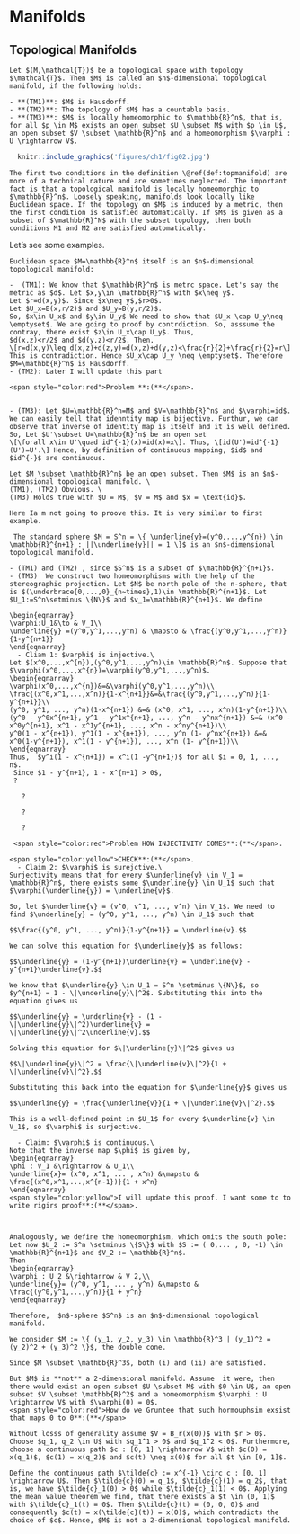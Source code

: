 
# Manifolds

## Topological Manifolds
```definition

Let $(M,\mathcal{T})$ be a topological space with topology $\mathcal{T}$. Then $M$ is called an $n$-dimensional topological manifold, if the following holds:

- **(TM1)**: $M$ is Hausdorff.
- **(TM2)**: The topology of $M$ has a countable basis.
- **(TM3)**: $M$ is locally homeomorphic to $\mathbb{R}^n$, that is, for all $p \in M$ exists an open subset $U \subset M$ with $p \in U$, an open subset $V \subset \mathbb{R}^n$ and a homeomorphism $\varphi : U \rightarrow V$.

```

```r
  knitr::include_graphics('figures/ch1/fig02.jpg') 
```

```remark
The first two conditions in the definition \@ref(def:topmanifold) are more of a technical nature and are sometimes neglected. The important fact is that a topological manifold is locally homeomorphic to $\mathbb{R}^n$. Loosely speaking, manifolds look locally like Euclidean space. If the topology on $M$ is induced by a metric, then the first condition is satisfied automatically. If $M$ is given as a subset of $\mathbb{R}^N$ with the subset topology, then both conditions M1 and M2 are satisfied automatically.
```

Let's see some examples.

```example
Euclidean space $M=\mathbb{R}^n$ itself is an $n$-dimensional topological manifold:
  
-  (TM1): We know that $\mathbb{R}^n$ is metrc space. Let's say the metric as $d$. Let $x,y\in \mathbb{R}^n$ with $x\neq y$. 
Let $r=d(x,y)$. Since $x\neq y$,$r>0$.
Let $U_x=B(x,r/2)$ and $U_y=B(y,r/2)$. 
So, $x\in U_x$ and $y\in U_y$ We need to show that $U_x \cap U_y\neq \emptyset$. We are going to proof by contrdiction. So, asssume the contray, there exist $z\in U_x\cap U_y$. Thus,
$d(x,z)<r/2$ and $d(y,z)<r/2$. Then,
\[r=d(x,y)\leq d(x,z)+d(z,y)=d(x,z)+d(y,z)<\frac{r}{2}+\frac{r}{2}=r\]
This is contradiction. Hence $U_x\cap U_y \neq \emptyset$. Therefore $M=\mathbb{R}^n$ is Hausdorff.
- (TM2): Later I will update this part 

<span style="color:red">Problem **:(**</span>.


- (TM3): Let $U=\mathbb{R}^n=M$ and $V=\mathbb{R}^n$ and $\varphi=id$. We can easily tell that idenntity map is bijective. Furthur, we can observe that inverse of identity map is itself and it is well defined.
So, Let $U'\subset U=\mathbb{R}^n$ be an open set
\[\forall x\in U'\quad id^{-1}(x)=id(x)=x\]. Thus, \[id(U')=id^{-1}(U')=U'.\] Hence, by definition of continuous mapping, $id$ and $id^{-}$ are continuous. 
```

```example
Let $M \subset \mathbb{R}^n$ be an open subset. Then $M$ is an $n$-dimensional topological manifold. \
(TM1), (TM2) Obvious. \
(TM3) Holds true with $U = M$, $V = M$ and $x = \text{id}$.

Here Ia m not going to proove this. It is very similar to first example.
```

```example
 The standard sphere $M = S^n = \{ \underline{y}=(y^0,...,y^{n}) \in \mathbb{R}^{n+1} : ||\underline{y}|| = 1 \}$ is an $n$-dimensional topological manifold. 

- (TM1) and (TM2) , since $S^n$ is a subset of $\mathbb{R}^{n+1}$.
- (TM3)  We construct two homeomorphisms with the help of the stereographic projection. Let $N$ be north pole of the n-sphere, that is $(\underbrace{0,...,0}_{n~times},1)\in \mathbb{R}^{n+1}$. Let $U_1:=S^n\setminus \{N\}$ and $v_1=\mathbb{R}^{n+1}$. We define

\begin{eqnarray}
\varphi:U_1&\to & V_1\\
\underline{y} =(y^0,y^1,...,y^n) & \mapsto & \frac{(y^0,y^1,...,y^n)}{1-y^{n+1}}
\end{eqnarray}
  - Cliam 1: $varphi$ is injective.\
Let $(x^0,...,x^{n}),(y^0,y^1,...,y^n)\in \mathbb{R}^n$. Suppose that $\varphi(x^0,...,x^{n})=\varphi(y^0,y^1,...,y^n)$.
\begin{eqnarray}
\varphi(x^0,...,x^{n})&=&\varphi(y^0,y^1,...,y^n)\\
\frac{(x^0,x^1,...,x^n)}{1-x^{n+1}}&=&\frac{(y^0,y^1,...,y^n)}{1-y^{n+1}}\\
(y^0, y^1, ..., y^n)(1-x^{n+1}) &=& (x^0, x^1, ..., x^n)(1-y^{n+1})\\
(y^0 - y^0x^{n+1}, y^1 - y^1x^{n+1}, ..., y^n - y^nx^{n+1}) &=& (x^0 - x^0y^{n+1}, x^1 - x^1y^{n+1}, ..., x^n - x^ny^{n+1})\\
y^0(1 - x^{n+1}), y^1(1 - x^{n+1}), ..., y^n (1- y^nx^{n+1}) &=&  x^0(1-y^{n+1}), x^1(1 - y^{n+1}), ..., x^n (1- y^{n+1})\\
\end{eqnarray}
Thus,  $y^i(1 - x^{n+1}) = x^i(1 -y^{n+1})$ for all $i = 0, 1, ..., n$.
 Since $1 - y^{n+1}, 1 - x^{n+1} > 0$, 
 ?

   ?
   
   ?
   
   ?
 
 <span style="color:red">Problem HOW INJECTIVITY COMES**:(**</span>.
  
<span style="color:yellow">CHECK**:(**</span>.                                       
  - Claim 2: $\varphi$ is surejctive.\  
Surjectivity means that for every $\underline{v} \in V_1 = \mathbb{R}^n$, there exists some $\underline{y} \in U_1$ such that $\varphi(\underline{y}) = \underline{v}$.

So, let $\underline{v} = (v^0, v^1, ..., v^n) \in V_1$. We need to find $\underline{y} = (y^0, y^1, ..., y^n) \in U_1$ such that

$$\frac{(y^0, y^1, ..., y^n)}{1-y^{n+1}} = \underline{v}.$$

We can solve this equation for $\underline{y}$ as follows:

$$\underline{y} = (1-y^{n+1})\underline{v} = \underline{v} - y^{n+1}\underline{v}.$$

We know that $\underline{y} \in U_1 = S^n \setminus \{N\}$, so $y^{n+1} = 1 - \|\underline{y}\|^2$. Substituting this into the equation gives us

$$\underline{y} = \underline{v} - (1 - \|\underline{y}\|^2)\underline{v} = \|\underline{y}\|^2\underline{v}.$$

Solving this equation for $\|\underline{y}\|^2$ gives us

$$\|\underline{y}\|^2 = \frac{\|\underline{v}\|^2}{1 + \|\underline{v}\|^2}.$$

Substituting this back into the equation for $\underline{y}$ gives us

$$\underline{y} = \frac{\underline{v}}{1 + \|\underline{v}\|^2}.$$

This is a well-defined point in $U_1$ for every $\underline{v} \in V_1$, so $\varphi$ is surjective.

  - Claim: $\varphi$ is continuous.\
Note that the inverse map $\phi$ is given by,
\begin{eqnarray}
\phi : V_1 &\rightarrow & U_1\\
\underline{x}= (x^0, x^1, ... , x^n) &\mapsto & \frac{(x^0,x^1,...,x^{n-1})}{1 + x^n} 
\end{eqnarray}
<span style="color:yellow">I will update this proof. I want some to to write rigirs proof**:(**</span>.
  
  
  
Analogously, we define the homeomorphism, which omits the south pole:
Let now $U_2 := S^n \setminus \{S\}$ with $S := ( 0,... , 0, -1) \in \mathbb{R}^{n+1}$ and $V_2 := \mathbb{R}^n$.
Then
\begin{eqnarray}
\varphi : U_2 &\rightarrow & V_2,\\
\underline{y}= (y^0, y^1, ... , y^n) &\mapsto & \frac{(y^0,y^1,...,y^n)}{1 + y^n} 
\end{eqnarray}

Therefore,  $n$-sphere $S^n$ is an $n$-dimensional topological manifold.
```

```example
We consider $M := \{ (y_1, y_2, y_3) \in \mathbb{R}^3 | (y_1)^2 = (y_2)^2 + (y_3)^2 \}$, the double cone.

Since $M \subset \mathbb{R}^3$, both (i) and (ii) are satisfied.

But $M$ is **not** a 2-dimensional manifold. Assume  it were, then there would exist an open subset $U \subset M$ with $0 \in U$, an open subset $V \subset \mathbb{R}^2$ and a homeomorphism $\varphi : U \rightarrow V$ with $\varphi(0) = 0$.
<span style="color:red">How do we Gruntee that such hormouphsim exsist that maps 0 to 0**:(**</span>
                                                                      Without losss of generality assume $V = B_r(x(0))$ with $r > 0$. Choose $q_1, q_2 \in U$ with $q_1^1 > 0$ and $q_1^2 < 0$. Furthermore, choose a continuous path $c : [0, 1] \rightarrow V$ with $c(0) = x(q_1)$, $c(1) = x(q_2)$ and $c(t) \neq x(0)$ for all $t \in [0, 1]$.

Define the continuous path $\tilde{c} := x^{-1} \circ c : [0, 1] \rightarrow U$. Then $\tilde{c}(0) = q_1$, $\tilde{c}(1) = q_2$, that is, we have $\tilde{c}_1(0) > 0$ while $\tilde{c}_1(1) < 0$. Applying the mean value theorem we find, that there exists a $t \in (0, 1)$ with $\tilde{c}_1(t) = 0$. Then $\tilde{c}(t) = (0, 0, 0)$ and consequently $c(t) = x(\tilde{c}(t)) = x(0)$, which contradicts the choice of $c$. Hence, $M$ is not a 2-dimensional topological manifold.
                     
                                                                                             
```



